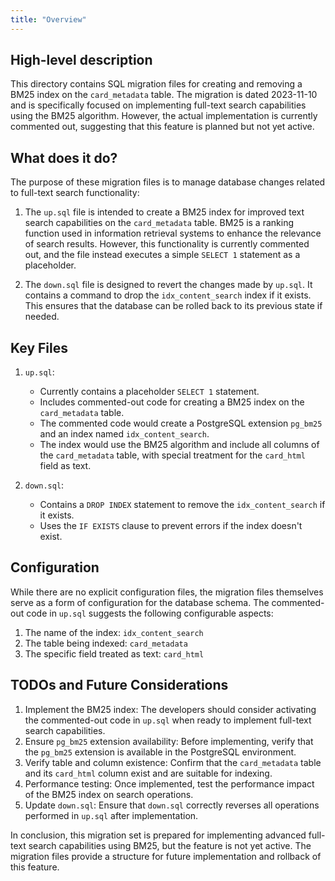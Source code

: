```yaml
---
title: "Overview"
---
```


## High-level description
This directory contains SQL migration files for creating and removing a BM25 index on the `card_metadata` table. The migration is dated 2023-11-10 and is specifically focused on implementing full-text search capabilities using the BM25 algorithm. However, the actual implementation is currently commented out, suggesting that this feature is planned but not yet active.

## What does it do?
The purpose of these migration files is to manage database changes related to full-text search functionality:

1. The `up.sql` file is intended to create a BM25 index for improved text search capabilities on the `card_metadata` table. BM25 is a ranking function used in information retrieval systems to enhance the relevance of search results. However, this functionality is currently commented out, and the file instead executes a simple `SELECT 1` statement as a placeholder.

2. The `down.sql` file is designed to revert the changes made by `up.sql`. It contains a command to drop the `idx_content_search` index if it exists. This ensures that the database can be rolled back to its previous state if needed.

## Key Files

1. `up.sql`:
   - Currently contains a placeholder `SELECT 1` statement.
   - Includes commented-out code for creating a BM25 index on the `card_metadata` table.
   - The commented code would create a PostgreSQL extension `pg_bm25` and an index named `idx_content_search`.
   - The index would use the BM25 algorithm and include all columns of the `card_metadata` table, with special treatment for the `card_html` field as text.

2. `down.sql`:
   - Contains a `DROP INDEX` statement to remove the `idx_content_search` if it exists.
   - Uses the `IF EXISTS` clause to prevent errors if the index doesn't exist.

## Configuration
While there are no explicit configuration files, the migration files themselves serve as a form of configuration for the database schema. The commented-out code in `up.sql` suggests the following configurable aspects:

1. The name of the index: `idx_content_search`
2. The table being indexed: `card_metadata`
3. The specific field treated as text: `card_html`

## TODOs and Future Considerations
1. Implement the BM25 index: The developers should consider activating the commented-out code in `up.sql` when ready to implement full-text search capabilities.
2. Ensure `pg_bm25` extension availability: Before implementing, verify that the `pg_bm25` extension is available in the PostgreSQL environment.
3. Verify table and column existence: Confirm that the `card_metadata` table and its `card_html` column exist and are suitable for indexing.
4. Performance testing: Once implemented, test the performance impact of the BM25 index on search operations.
5. Update `down.sql`: Ensure that `down.sql` correctly reverses all operations performed in `up.sql` after implementation.

In conclusion, this migration set is prepared for implementing advanced full-text search capabilities using BM25, but the feature is not yet active. The migration files provide a structure for future implementation and rollback of this feature.